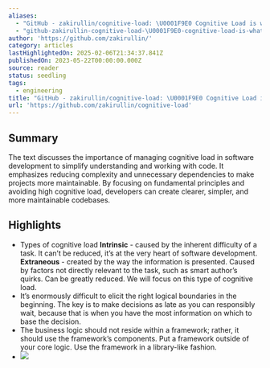 ```yaml
---
aliases:
  - "GitHub - zakirullin/cognitive-load: \U0001F9E0 Cognitive Load is what matters"
  - "github-zakirullin-cognitive-load-\U0001F9E0-cognitive-load-is-what-matters"
author: 'https://github.com/zakirullin/'
category: articles
lastHighlightedOn: 2025-02-06T21:34:37.841Z
publishedOn: 2023-05-22T00:00:00.000Z
source: reader
status: seedling
tags:
  - engineering
title: "GitHub - zakirullin/cognitive-load: \U0001F9E0 Cognitive Load is what matters"
url: 'https://github.com/zakirullin/cognitive-load'
---
```

## Summary

The text discusses the importance of managing cognitive load in software development to simplify understanding and working with code. It emphasizes reducing complexity and unnecessary dependencies to make projects more maintainable. By focusing on fundamental principles and avoiding high cognitive load, developers can create clearer, simpler, and more maintainable codebases.

## Highlights

- Types of cognitive load
  **Intrinsic** - caused by the inherent difficulty of a task. It can’t be reduced, it’s at the very heart of software development.
  **Extraneous** - created by the way the information is presented. Caused by factors not directly relevant to the task, such as smart author’s quirks. Can be greatly reduced. We will focus on this type of cognitive load.
- It’s enormously difficult to elicit the right logical boundaries in the beginning. The key is to make decisions as late as you can responsibly wait, because that is when you have the most information on which to base the decision.
- The business logic should not reside within a framework; rather, it should use the framework’s components. Put a framework outside of your core logic. Use the framework in a library-like fashion.
- ![](https://github.com/zakirullin/cognitive-load/raw/main/img/smartauthorv5.png)
